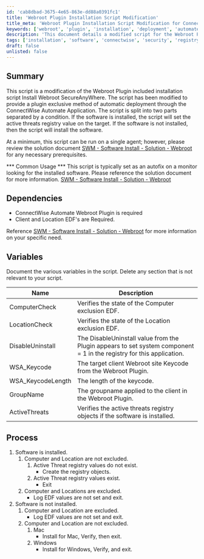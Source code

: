 ```yaml
---
id: 'cab8dbad-3675-4e65-863e-dd88a0391fc1'
title: 'Webroot Plugin Installation Script Modification'
title_meta: 'Webroot Plugin Installation Script Modification for ConnectWise Automate'
keywords: ['webroot', 'plugin', 'installation', 'deployment', 'automate']
description: 'This document details a modified script for the Webroot Plugin installation, enabling automatic deployment through ConnectWise Automate. It outlines the script functionality, dependencies, variables, and process for both installed and non-installed software scenarios.'
tags: ['installation', 'software', 'connectwise', 'security', 'registry']
draft: false
unlisted: false
---
```

## Summary

This script is a modification of the Webroot Plugin included installation script Install Webroot SecureAnyWhere. The script has been modified to provide a plugin exclusive method of automatic deployment through the ConnectWise Automate Application. The script is split into two parts separated by a condition. If the software is installed, the script will set the active threats registry value on the target. If the software is not installed, then the script will install the software.

At a minimum, this script can be run on a single agent; however, please review the solution document [SWM - Software Install - Solution - Webroot](https://proval.itglue.com/DOC-5078775-11665357) for any necessary prerequisites.

*** Common Usage ***
This script is typically set as an autofix on a monitor looking for the installed software. Please reference the solution document for more information. [SWM - Software Install - Solution - Webroot](https://proval.itglue.com/DOC-5078775-11665357)

## Dependencies

- ConnectWise Automate Webroot Plugin is required
- Client and Location EDF's are Required.

Reference [SWM - Software Install - Solution - Webroot](https://proval.itglue.com/DOC-5078775-11665357) for more information on your specific need.

## Variables

Document the various variables in the script. Delete any section that is not relevant to your script.

| Name                | Description                                                                                         |
|---------------------|-----------------------------------------------------------------------------------------------------|
| ComputerCheck       | Verifies the state of the Computer exclusion EDF.                                                  |
| LocationCheck       | Verifies the state of the Location exclusion EDF.                                                  |
| DisableUninstall    | The DisableUninstall value from the Plugin appears to set system component = 1 in the registry for this application. |
| WSA_Keycode         | The target client Webroot site Keycode from the Webroot Plugin.                                   |
| WSA_KeycodeLength   | The length of the keycode.                                                                          |
| GroupName           | The groupname applied to the client in the Webroot Plugin.                                        |
| ActiveThreats       | Verifies the active threats registry objects if the software is installed.                         |

## Process

1. Software is installed.
   1. Computer and Location are not excluded.
      1. Active Threat registry values do not exist.
         - Create the registry objects.
      2. Active Threat registry values exist.
         - Exit
   2. Computer and Locations are excluded.
      - Log EDF values are not set and exit.
2. Software is not installed.
   1. Computer and Location are excluded.
      - Log EDF values are not set and exit.
   2. Computer and Location are not excluded.
      1. Mac
         - Install for Mac, Verify, then exit.
      2. Windows
         - Install for Windows, Verify, and exit.











